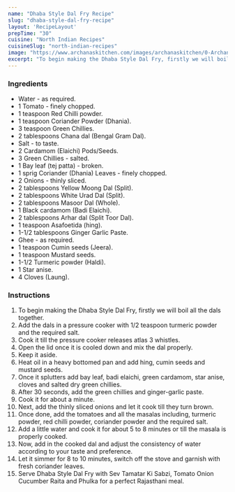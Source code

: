 ---
name: "Dhaba Style Dal Fry Recipe"
slug: "dhaba-style-dal-fry-recipe"
layout: 'RecipeLayout'
prepTime: "30"
cuisine: "North Indian Recipes"
cuisineSlug: "north-indian-recipes"
image: "https://www.archanaskitchen.com/images/archanaskitchen/0-Archanas-Kitchen-Recipes/2017/15-feb/Dhaba_Style_Dal_Fry_Recipe-1.jpg"
excerpt: "To begin making the Dhaba Style Dal Fry, firstly we will boil all the dals together"
---

### Ingredients

- Water - as required.
- 1 Tomato - finely chopped.
- 1 teaspoon Red Chilli powder.
- 1 teaspoon Coriander Powder (Dhania).
- 3 teaspoon Green Chillies.
- 2 tablespoons Chana dal (Bengal Gram Dal).
- Salt - to taste.
- 2 Cardamom (Elaichi) Pods/Seeds.
- 3 Green Chillies - salted.
- 1 Bay leaf (tej patta) - broken.
- 1 sprig Coriander (Dhania) Leaves - finely chopped.
- 2 Onions - thinly sliced.
- 2 tablespoons Yellow Moong Dal (Split).
- 2 tablespoons White Urad Dal (Split).
- 2 tablespoons Masoor Dal (Whole).
- 1 Black cardamom (Badi Elaichi).
- 2 tablespoons Arhar dal (Split Toor Dal).
- 1 teaspoon Asafoetida (hing).
- 1-1/2 tablespoons Ginger Garlic Paste.
- Ghee - as required.
- 1 teaspoon Cumin seeds (Jeera).
- 1 teaspoon Mustard seeds.
- 1-1/2 Turmeric powder (Haldi).
- 1 Star anise.
- 4 Cloves (Laung).

### Instructions

1. To begin making the Dhaba Style Dal Fry, firstly we will boil all the dals together.
1. Add the dals in a pressure cooker with 1/2 teaspoon turmeric powder and the required salt.
1. Cook it till the pressure cooker releases atlas 3 whistles.
1. Open the lid once it is cooled down and mix the dal properly.
1. Keep it aside.
1. Heat oil in a heavy bottomed pan and add hing, cumin seeds and mustard seeds.
1. Once it splutters add bay leaf, badi elaichi, green cardamom, star anise, cloves and salted dry green chillies.
1. After 30 seconds, add the green chillies and ginger-garlic paste.
1. Cook it for about a minute.
1. Next, add the thinly sliced onions and let it cook till they turn brown.
1. Once done, add the tomatoes and all the masalas including, turmeric powder, red chilli powder, coriander powder and the required salt.
1. Add a little water and cook it for about 5 to 8 minutes or till the masala is properly cooked.
1. Now, add in the cooked dal and adjust the consistency of water according to your taste and preference.
1. Let it simmer for 8 to 10 minutes, switch off the stove and garnish with fresh coriander leaves.
1. Serve Dhaba Style Dal Fry with Sev Tamatar Ki Sabzi, Tomato Onion Cucumber Raita and Phulka for a perfect Rajasthani meal.
